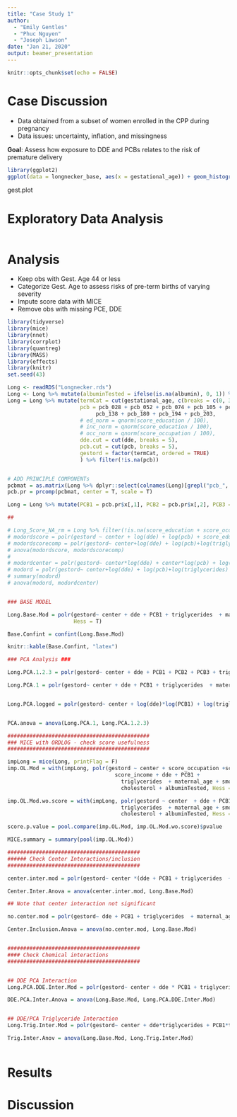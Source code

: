 ```yaml
---
title: "Case Study 1"
author: 
  - "Emily Gentles"
  - "Phuc Nguyen"
  - "Joseph Lawson"
date: "Jan 21, 2020"
output: beamer_presentation
---
```


```r
knitr::opts_chunk$set(echo = FALSE)
```

# Case Discussion

- Data obtained from a subset of women enrolled in the CPP during pregnancy
- Data issues: uncertainty, inflation, and missingness

**Goal**: Assess how exposure to DDE and PCBs relates to the risk of premature delivery

```r
library(ggplot2)
ggplot(data = longnecker_base, aes(x = gestational_age)) + geom_histogram(binwidth = 1) + geom_vline(aes(xintercept = 45),color="blue", linetype="dashed", size=1) + labs(x="Gestational Age in Weeks", y = "Count")
```
gest.plot

# Exploratory Data Analysis


```r

```

# Analysis

- Keep obs with Gest. Age 44 or less
- Categorize Gest. Age to assess risks of pre-term births of varying severity
- Impute score data with MICE
- Remove obs with missing PCE, DDE


```r
library(tidyverse)
library(mice)
library(nnet)
library(corrplot)
library(quantreg)
library(MASS)
library(effects)
library(knitr)
set.seed(43)

Long <- readRDS("Longnecker.rds")
Long <- Long %>% mutate(albuminTested = ifelse(is.na(albumin), 0, 1)) %>% filter(gestational_age <= 44)
Long = Long %>% mutate(termCat = cut(gestational_age, c(breaks = c(0, 32, 37 ,45))), center = as.character(center),
                       pcb = pcb_028 + pcb_052 + pcb_074 + pcb_105 + pcb_118 + pcb_153 + pcb_170 +
                            pcb_138 + pcb_180 + pcb_194 + pcb_203,
                       # ed_norm = qnorm(score_education / 100),
                       # inc_norm = qnorm(score_education / 100),
                       # occ_norm = qnorm(score_occupation / 100),
                       dde.cut = cut(dde, breaks = 5),
                       pcb.cut = cut(pcb, breaks = 5),
                       gestord = factor(termCat, ordered = TRUE)
                       ) %>% filter(!is.na(pcb))


# ADD PRINCIPLE COMPONENTs
pcbmat = as.matrix(Long %>% dplyr::select(colnames(Long)[grepl("pcb_", colnames(Long))]))
pcb.pr = prcomp(pcbmat, center = T, scale = T)

Long = Long %>% mutate(PCB1 = pcb.pr$x[,1], PCB2 = pcb.pr$x[,2], PCB3 = pcb.pr$x[,3])

##

# Long_Score_NA_rm = Long %>% filter(!is.na(score_education + score_occupation + score_income))
# modordscore = polr(gestord ~ center + log(dde) + log(pcb) + score_education + score_occupation + score_education + log(triglycerides) + maternal_age + smoking_status + cholesterol + albuminTested, data = Long_Score_NA_rm)
# modordscorecomp = polr(gestord~ center+log(dde) + log(pcb)+log(triglycerides) + maternal_age + smoking_status + cholesterol + albuminTested, data = Long_Score_NA_rm)
# anova(modordscore, modordscorecomp)
# 
# modordcenter = polr(gestord~ center*log(dde) + center*log(pcb) + log(triglycerides) + maternal_age + smoking_status + cholesterol + albuminTested, data = Long)
# modord = polr(gestord~ center+log(dde) + log(pcb)+log(triglycerides)  + maternal_age + smoking_status + cholesterol + albuminTested, data = Long)
# summary(modord)
# anova(modord, modordcenter)


### BASE MODEL

Long.Base.Mod = polr(gestord~ center + dde + PCB1 + triglycerides  + maternal_age + smoking_status + cholesterol + albuminTested, data = Long,
                     Hess = T)

Base.Confint = confint(Long.Base.Mod)

knitr::kable(Base.Confint, "latex")

### PCA Analysis ###

Long.PCA.1.2.3 = polr(gestord~ center + dde + PCB1 + PCB2 + PCB3 + triglycerides  + maternal_age + smoking_status + cholesterol + albuminTested, data = Long)

Long.PCA.1 = polr(gestord~ center + dde + PCB1 + triglycerides  + maternal_age + smoking_status + cholesterol + albuminTested, data = Long)


Long.PCA.logged = polr(gestord~ center + log(dde)*log(PCB1) + log(triglycerides)  + maternal_age + smoking_status + cholesterol + albuminTested, data = Long)


PCA.anova = anova(Long.PCA.1, Long.PCA.1.2.3)

#############################################
### MICE with ORDLOG - check score usefulness
#############################################

impLong = mice(Long, printFlag = F)
imp.OL.Mod = with(impLong, polr(gestord ~ center + score_occupation +score_education +
                                  score_income + dde + PCB1 + 
                                    triglycerides  + maternal_age + smoking_status + 
                                    cholesterol + albuminTested, Hess = T))

imp.OL.Mod.wo.score = with(impLong, polr(gestord ~ center  + dde + PCB1 + 
                                    triglycerides  + maternal_age + smoking_status + 
                                    cholesterol + albuminTested, Hess = T))

score.p.value = pool.compare(imp.OL.Mod, imp.OL.Mod.wo.score)$pvalue

MICE.summary = summary(pool(imp.OL.Mod))

##########################################
###### Check Center Interactions/inclusion
##########################################

center.inter.mod = polr(gestord~ center *(dde + PCB1 + triglycerides  + maternal_age + smoking_status + cholesterol + albuminTested), data = Long)

Center.Inter.Anova = anova(center.inter.mod, Long.Base.Mod)

## Note that center interaction not significant

no.center.mod = polr(gestord~ dde + PCB1 + triglycerides  + maternal_age + smoking_status + cholesterol + albuminTested, data = Long)

Center.Inclusion.Anova = anova(no.center.mod, Long.Base.Mod)


##########################################
#### Check Chemical interactions
##########################################


## DDE PCA Interaction
Long.PCA.DDE.Inter.Mod = polr(gestord~ center + dde * PCB1 + triglycerides  + maternal_age + smoking_status + cholesterol + albuminTested, data = Long)

DDE.PCA.Inter.Anova = anova(Long.Base.Mod, Long.PCA.DDE.Inter.Mod)


## DDE/PCA Triglyceride Interaction
Long.Trig.Inter.Mod = polr(gestord~ center + dde*triglycerides + PCB1*triglycerides  + maternal_age + smoking_status + cholesterol + albuminTested, data = Long)

Trig.Inter.Anov = anova(Long.Base.Mod, Long.Trig.Inter.Mod)



```

# Results


# Discussion
